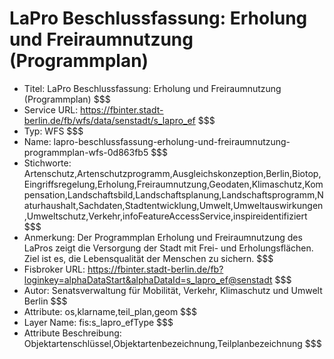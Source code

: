 # LaPro Beschlussfassung: Erholung und Freiraumnutzung (Programmplan)
- Titel: LaPro Beschlussfassung: Erholung und Freiraumnutzung (Programmplan) $$$
- Service URL: https://fbinter.stadt-berlin.de/fb/wfs/data/senstadt/s_lapro_ef $$$
- Typ: WFS $$$
- Name: lapro-beschlussfassung-erholung-und-freiraumnutzung-programmplan-wfs-0d863fb5 $$$
- Stichworte: Artenschutz,Artenschutzprogramm,Ausgleichskonzeption,Berlin,Biotop,Eingriffsregelung,Erholung,Freiraumnutzung,Geodaten,Klimaschutz,Kompensation,Landschaftsbild,Landschaftsplanung,Landschaftsprogramm,Naturhaushalt,Sachdaten,Stadtentwicklung,Umwelt,Umweltauswirkungen,Umweltschutz,Verkehr,infoFeatureAccessService,inspireidentifiziert $$$
- Anmerkung: Der Programmplan Erholung und Freiraumnutzung des LaPros zeigt die Versorgung der Stadt mit Frei- und Erholungsflächen. Ziel ist es, die Lebensqualität der Menschen zu sichern. $$$
- Fisbroker URL: https://fbinter.stadt-berlin.de/fb?loginkey=alphaDataStart&alphaDataId=s_lapro_ef@senstadt $$$
- Autor: Senatsverwaltung für Mobilität, Verkehr, Klimaschutz und Umwelt Berlin $$$
- Attribute: os,klarname,teil_plan,geom $$$
- Layer Name: fis:s_lapro_efType $$$
- Attribute Beschreibung: Objektartenschlüssel,Objektartenbezeichnung,Teilplanbezeichnung $$$
